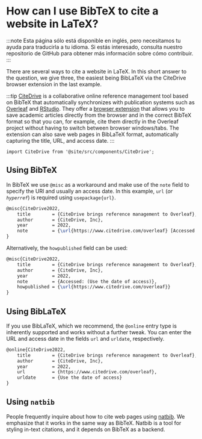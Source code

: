 # How can I use BibTeX to cite a website in LaTeX?

:::note
Esta página sólo está disponible en inglés, pero necesitamos tu ayuda para traducirla a tu idioma. Si estás interesado, consulta nuestro repositorio de GitHub para obtener más información sobre cómo contribuir.
:::

<head>
  <meta name="twitter:card" content="summary" />
	<meta name="twitter:site" content="@bibtex_eu"/>
	<meta name="twitter:creator" content="@bibtex_eu"/>
	<meta name="twitter:title" content="How can I use BibTeX to cite a website in LaTeX?"/>
	<meta name="twitter:image" content="https://bibtex.eu/img/how-can-i-use-bibtex-to-cite-a-website.png"/>
</head>


There are several ways to cite a website in LaTeX. In this short answer to the question, we give three, the easiest being BibLaTeX via the CiteDrive browser extension in the last example.

:::tip
[CiteDrive](https://www.citedrive.com/) is a collaborative online reference management tool based on BibTeX that automatically synchronizes with publication systems such as [Overleaf](https://www.overleaf.com/blog/citedrive-easy-reference-management-for-overleaf) and [RStudio](https://citedrive.medium.com/bibliography-management-in-r-markdown-with-citedrive-and-rstudio-2585699dd619). They offer a [browser extension](https://citedrive.medium.com/the-citedrive-companion-for-overleaf-and-rstudio-d8022adb9370) that allows you to save academic articles directly from the browser and in the correct BibTeX format so that you can, for example, cite them directly in the Overleaf project without having to switch between browser windows/tabs. The extension can also save web pages in BibLaTeX format, automatically capturing the title, URL, and access date.
:::

```mdx-code-block
import CiteDrive from '@site/src/components/CiteDrive';
```
<CiteDrive /> 

## Using BibTeX

In BibTeX we use `@misc` as a workaround and make use of the `note` field to specify the URl and usually an access date. In this example, `url` (*or `hyperref`*) is required using `usepackage{url}`.

```latex
@misc{CiteDrive2022,
	title        = {CiteDrive brings reference management to Overleaf},
	author       = {CiteDrive, Inc},
	year         = 2022,
	note         = {\url{https://www.citedrive.com/overleaf} [Accessed: (Use the date of access)]}
}
```


Alternatively, the `howpublished` field can be used:

```latex
@misc{CiteDrive2022,
	title        = {CiteDrive brings reference management to Overleaf},
	author       = {CiteDrive, Inc},
	year         = 2022,
	note         = {Accessed: (Use the date of access)},
	howpublished = {\url{https://www.citedrive.com/overleaf}}
}
```


## Using BibLaTeX

If you use BibLaTeX, which we recommend, the `@online` entry type is inherently supported and works without a further tweak. You can enter the URL and access date in the fields `url` and `urldate`, respectively.

```latex
@online{CiteDrive2022,
	title        = {CiteDrive brings reference management to Overleaf},
	author       = {CiteDrive, Inc},
	year         = 2022,
	url          = {https://www.citedrive.com/overleaf},
	urldate      = {Use the date of access}
}
```

## Using `natbib`

People frequently inquire about how to cite web pages using [natbib](/natbib). We emphasize that it works in the same way as BibTeX. Natbib is a tool for styling in-text citations, and it depends on BibTeX as a backend.
